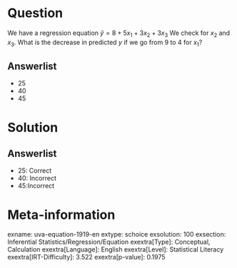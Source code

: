 Question
========

We have a regression equation $\hat{y} = 8 + 5x_{1} +
3x_{2} + 3x_{3}$ We check for *x*~2~ and *x*~3~. What is the decrease in predicted *y* if we go from 9 to 4 for *x*~1~?

Answerlist
----------

* 25
* 40
* 45

Solution
========

Answerlist
----------

* 25: Correct
* 40: Incorrect
* 45:Incorrect

Meta-information
================
exname: uva-equation-1919-en
extype: schoice
exsolution: 100
exsection: Inferential Statistics/Regression/Equation
exextra[Type]: Conceptual, Calculation
exextra[Language]: English
exextra[Level]: Statistical Literacy
exextra[IRT-Difficulty]: 3.522
exextra[p-value]: 0.1975

